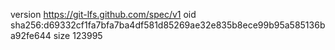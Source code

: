 version https://git-lfs.github.com/spec/v1
oid sha256:d69332cf1fa7bfa7ba4df581d85269ae32e835b8ece99b95a585136ba92fe644
size 123995
